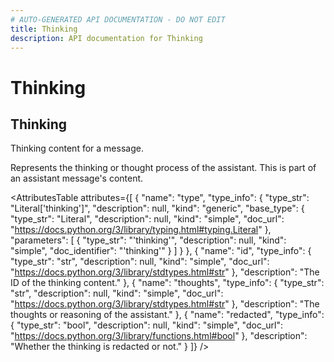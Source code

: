 ```yaml
---
# AUTO-GENERATED API DOCUMENTATION - DO NOT EDIT
title: Thinking
description: API documentation for Thinking
---
```


# Thinking

## <ApiType type="Class" path="content/thinking/Thinking" symbolName="Thinking" /> Thinking

Thinking content for a message.

Represents the thinking or thought process of the assistant. This is part
of an assistant message's content.

<AttributesTable
  attributes={[
  {
    "name": "type",
    "type_info": {
      "type_str": "Literal['thinking']",
      "description": null,
      "kind": "generic",
      "base_type": {
        "type_str": "Literal",
        "description": null,
        "kind": "simple",
        "doc_url": "https://docs.python.org/3/library/typing.html#typing.Literal"
      },
      "parameters": [
        {
          "type_str": "'thinking'",
          "description": null,
          "kind": "simple",
          "doc_identifier": "'thinking'"
        }
      ]
    }
  },
  {
    "name": "id",
    "type_info": {
      "type_str": "str",
      "description": null,
      "kind": "simple",
      "doc_url": "https://docs.python.org/3/library/stdtypes.html#str"
    },
    "description": "The ID of the thinking content."
  },
  {
    "name": "thoughts",
    "type_info": {
      "type_str": "str",
      "description": null,
      "kind": "simple",
      "doc_url": "https://docs.python.org/3/library/stdtypes.html#str"
    },
    "description": "The thoughts or reasoning of the assistant."
  },
  {
    "name": "redacted",
    "type_info": {
      "type_str": "bool",
      "description": null,
      "kind": "simple",
      "doc_url": "https://docs.python.org/3/library/functions.html#bool"
    },
    "description": "Whether the thinking is redacted or not."
  }
]}
/>

